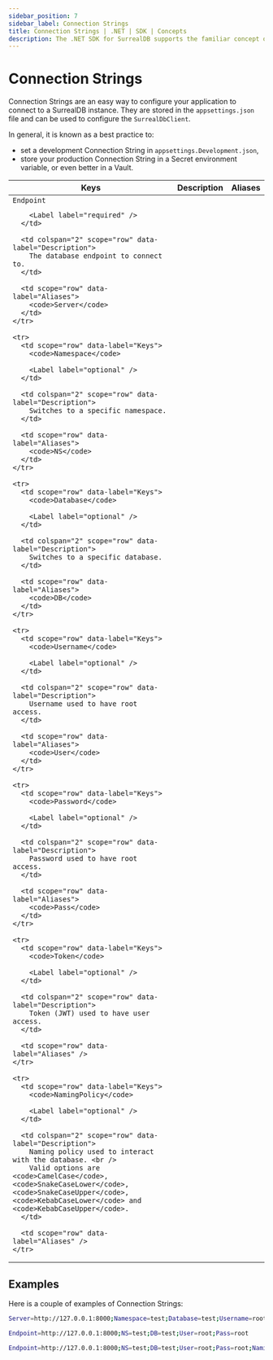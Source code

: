 ```yaml
---
sidebar_position: 7
sidebar_label: Connection Strings
title: Connection Strings | .NET | SDK | Concepts
description: The .NET SDK for SurrealDB supports the familiar concept of ConnectionString.
---
```



# Connection Strings

Connection Strings are an easy way to configure your application to connect to a SurrealDB instance.
They are stored in the <code>appsettings.json</code> file and can be used to configure the <code>SurrealDbClient</code>.

In general, it is known as a best practice to:

- set a development Connection String in <code>appsettings.Development.json</code>,
- store your production Connection String in a Secret environment variable, or even better in a Vault.

<table>
  <thead>
    <tr>
      <th scope="col">Keys</th>
      <th colspan="2" scope="col">Description</th>
      <th scope="col">Aliases</th>
    </tr>
  </thead>

  <tbody>
    <tr>
      <td scope="row" data-label="Keys">
        <code>Endpoint</code>

        <Label label="required" />
      </td>

      <td colspan="2" scope="row" data-label="Description">
        The database endpoint to connect to.
      </td>

      <td scope="row" data-label="Aliases">
        <code>Server</code>
      </td>
    </tr>

    <tr>
      <td scope="row" data-label="Keys">
        <code>Namespace</code>

        <Label label="optional" />
      </td>

      <td colspan="2" scope="row" data-label="Description">
        Switches to a specific namespace.
      </td>

      <td scope="row" data-label="Aliases">
        <code>NS</code>
      </td>
    </tr>

    <tr>
      <td scope="row" data-label="Keys">
        <code>Database</code>

        <Label label="optional" />
      </td>

      <td colspan="2" scope="row" data-label="Description">
        Switches to a specific database.
      </td>

      <td scope="row" data-label="Aliases">
        <code>DB</code>
      </td>
    </tr>

    <tr>
      <td scope="row" data-label="Keys">
        <code>Username</code>

        <Label label="optional" />
      </td>

      <td colspan="2" scope="row" data-label="Description">
        Username used to have root access.
      </td>

      <td scope="row" data-label="Aliases">
        <code>User</code>
      </td>
    </tr>

    <tr>
      <td scope="row" data-label="Keys">
        <code>Password</code>

        <Label label="optional" />
      </td>

      <td colspan="2" scope="row" data-label="Description">
        Password used to have root access.
      </td>

      <td scope="row" data-label="Aliases">
        <code>Pass</code>
      </td>
    </tr>

    <tr>
      <td scope="row" data-label="Keys">
        <code>Token</code>

        <Label label="optional" />
      </td>

      <td colspan="2" scope="row" data-label="Description">
        Token (JWT) used to have user access.
      </td>

      <td scope="row" data-label="Aliases" />
    </tr>

    <tr>
      <td scope="row" data-label="Keys">
        <code>NamingPolicy</code>

        <Label label="optional" />
      </td>

      <td colspan="2" scope="row" data-label="Description">
        Naming policy used to interact with the database. <br />
        Valid options are <code>CamelCase</code>, <code>SnakeCaseLower</code>, <code>SnakeCaseUpper</code>, <code>KebabCaseLower</code> and <code>KebabCaseUpper</code>.
      </td>

      <td scope="row" data-label="Aliases" />
    </tr>
  </tbody>
</table>

## Examples

Here is a couple of examples of Connection Strings:

```sh
Server=http://127.0.0.1:8000;Namespace=test;Database=test;Username=root;Password=root
```

```sh
Endpoint=http://127.0.0.1:8000;NS=test;DB=test;User=root;Pass=root
```

```sh
Endpoint=http://127.0.0.1:8000;NS=test;DB=test;User=root;Pass=root;NamingPolicy=SnakeCaseLower
```
